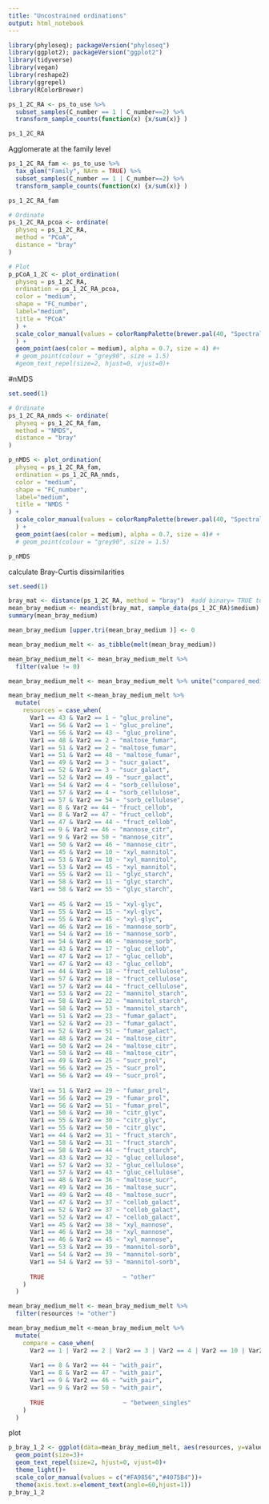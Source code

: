```yaml
---
title: "Uncostrained ordinations"
output: html_notebook
---
```



```r
library(phyloseq); packageVersion("phyloseq")
library(ggplot2); packageVersion("ggplot2")
library(tidyverse)
library(vegan)
library(reshape2)
library(ggrepel)
library(RColorBrewer)
```


```r
ps_1_2C_RA <- ps_to_use %>%
  subset_samples(C_number == 1 | C_number==2) %>%
  transform_sample_counts(function(x) {x/sum(x)} )

ps_1_2C_RA
```

Agglomerate at the family level

```r
ps_1_2C_RA_fam <- ps_to_use %>%
  tax_glom("Family", NArm = TRUE) %>%
  subset_samples(C_number == 1 | C_number==2) %>%
  transform_sample_counts(function(x) {x/sum(x)} )

ps_1_2C_RA_fam
```


```r
# Ordinate
ps_1_2C_RA_pcoa <- ordinate(
  physeq = ps_1_2C_RA, 
  method = "PCoA", 
  distance = "bray"
)

# Plot 
p_pCoA_1_2C <- plot_ordination(
  physeq = ps_1_2C_RA,
  ordination = ps_1_2C_RA_pcoa,
  color = "medium",
  shape = "FC_number",
  label="medium",
  title = "PCoA"
  ) + 
  scale_color_manual(values = colorRampPalette(brewer.pal(40, "Spectral"))(40)
  ) +
  geom_point(aes(color = medium), alpha = 0.7, size = 4) #+
  # geom_point(colour = "grey90", size = 1.5) 
  #geom_text_repel(size=2, hjust=0, vjust=0)+

```

#nMDS

```r
set.seed(1)

# Ordinate
ps_1_2C_RA_nmds <- ordinate(
  physeq = ps_1_2C_RA_fam, 
  method = "NMDS", 
  distance = "bray"
)

p_nMDS <- plot_ordination(
  physeq = ps_1_2C_RA_fam,
  ordination = ps_1_2C_RA_nmds,
  color = "medium",
  shape = "FC_number",
  label="medium",
  title = "NMDS "
) + 
  scale_color_manual(values = colorRampPalette(brewer.pal(40, "Spectral"))(40)
  ) +
  geom_point(aes(color = medium), alpha = 0.7, size = 4)# +
  # geom_point(colour = "grey90", size = 1.5) 

p_nMDS
```


calculate Bray-Curtis dissimilarities

```r
set.seed(1)

bray_mat <- distance(ps_1_2C_RA, method = "bray")  #add binary= TRUE to transform into presence-absence
mean_bray_medium <- meandist(bray_mat, sample_data(ps_1_2C_RA)$medium)
summary(mean_bray_medium)

mean_bray_medium [upper.tri(mean_bray_medium )] <- 0

mean_bray_medium_melt <- as_tibble(melt(mean_bray_medium))

mean_bray_medium_melt <- mean_bray_medium_melt %>%
  filter(value != 0)

mean_bray_medium_melt <- mean_bray_medium_melt %>% unite("compared_media", Var1:Var2, remove = FALSE)

mean_bray_medium_melt <-mean_bray_medium_melt %>%
  mutate(
    resources = case_when(
      Var1 == 43 & Var2 == 1 ~ "gluc_proline",
      Var1 == 56 & Var2 == 1 ~ "gluc_proline",
      Var1 == 56 & Var2 == 43 ~ "gluc_proline",
      Var1 == 48 & Var2 == 2 ~ "maltose_fumar",
      Var1 == 51 & Var2 == 2 ~ "maltose_fumar",
      Var1 == 51 & Var2 == 48 ~ "maltose_fumar",
      Var1 == 49 & Var2 == 3 ~ "sucr_galact",
      Var1 == 52 & Var2 == 3 ~ "sucr_galact",
      Var1 == 52 & Var2 == 49 ~ "sucr_galact",
      Var1 == 54 & Var2 == 4 ~ "sorb_cellulose",
      Var1 == 57 & Var2 == 4 ~ "sorb_cellulose",
      Var1 == 57 & Var2 == 54 ~ "sorb_cellulose",
      Var1 == 8 & Var2 == 44 ~ "fruct_cellob",
      Var1 == 8 & Var2 == 47 ~ "fruct_cellob",
      Var1 == 47 & Var2 == 44 ~ "fruct_cellob",
      Var1 == 9 & Var2 == 46 ~ "mannose_citr",
      Var1 == 9 & Var2 == 50 ~ "mannose_citr",
      Var1 == 50 & Var2 == 46 ~ "mannose_citr",
      Var1 == 45 & Var2 == 10 ~ "xyl_mannitol",
      Var1 == 53 & Var2 == 10 ~ "xyl_mannitol",
      Var1 == 53 & Var2 == 45 ~ "xyl_mannitol",
      Var1 == 55 & Var2 == 11 ~ "glyc_starch",
      Var1 == 58 & Var2 == 11 ~ "glyc_starch",
      Var1 == 58 & Var2 == 55 ~ "glyc_starch",
      
      Var1 == 45 & Var2 == 15 ~ "xyl-glyc",
      Var1 == 55 & Var2 == 15 ~ "xyl-glyc",
      Var1 == 55 & Var2 == 45 ~ "xyl-glyc",
      Var1 == 46 & Var2 == 16 ~ "mannose_sorb",
      Var1 == 54 & Var2 == 16 ~ "mannose_sorb",
      Var1 == 54 & Var2 == 46 ~ "mannose_sorb",
      Var1 == 43 & Var2 == 17 ~ "gluc_cellob",
      Var1 == 47 & Var2 == 17 ~ "gluc_cellob",
      Var1 == 47 & Var2 == 43 ~ "gluc_cellob",
      Var1 == 44 & Var2 == 18 ~ "fruct_cellulose",
      Var1 == 57 & Var2 == 18 ~ "fruct_cellulose",
      Var1 == 57 & Var2 == 44 ~ "fruct_cellulose",
      Var1 == 53 & Var2 == 22 ~ "mannitol_starch",
      Var1 == 58 & Var2 == 22 ~ "mannitol_starch",
      Var1 == 58 & Var2 == 53 ~ "mannitol_starch",
      Var1 == 51 & Var2 == 23 ~ "fumar_galact",
      Var1 == 52 & Var2 == 23 ~ "fumar_galact",
      Var1 == 52 & Var2 == 51 ~ "fumar_galact",
      Var1 == 48 & Var2 == 24 ~ "maltose_citr",
      Var1 == 50 & Var2 == 24 ~ "maltose_citr",
      Var1 == 50 & Var2 == 48 ~ "maltose_citr",
      Var1 == 49 & Var2 == 25 ~ "sucr_prol",
      Var1 == 56 & Var2 == 25 ~ "sucr_prol",
      Var1 == 56 & Var2 == 49 ~ "sucr_prol",
 
      Var1 == 51 & Var2 == 29 ~ "fumar_prol",
      Var1 == 56 & Var2 == 29 ~ "fumar_prol",
      Var1 == 56 & Var2 == 51 ~ "fumar_prol",
      Var1 == 50 & Var2 == 30 ~ "citr_glyc",
      Var1 == 55 & Var2 == 30 ~ "citr_glyc",
      Var1 == 55 & Var2 == 50 ~ "citr_glyc",
      Var1 == 44 & Var2 == 31 ~ "fruct_starch",
      Var1 == 58 & Var2 == 31 ~ "fruct_starch",
      Var1 == 58 & Var2 == 44 ~ "fruct_starch",
      Var1 == 43 & Var2 == 32 ~ "gluc_cellulose",
      Var1 == 57 & Var2 == 32 ~ "gluc_cellulose",
      Var1 == 57 & Var2 == 43 ~ "gluc_cellulose",
      Var1 == 48 & Var2 == 36 ~ "maltose_sucr",
      Var1 == 49 & Var2 == 36 ~ "maltose_sucr",
      Var1 == 49 & Var2 == 48 ~ "maltose_sucr",
      Var1 == 47 & Var2 == 37 ~ "cellob_galact",
      Var1 == 52 & Var2 == 37 ~ "cellob_galact",
      Var1 == 52 & Var2 == 47 ~ "cellob_galact",
      Var1 == 45 & Var2 == 38 ~ "xyl_mannose",
      Var1 == 46 & Var2 == 38 ~ "xyl_mannose",
      Var1 == 46 & Var2 == 45 ~ "xyl_mannose",
      Var1 == 53 & Var2 == 39 ~ "mannitol-sorb",
      Var1 == 54 & Var2 == 39 ~ "mannitol-sorb",
      Var1 == 54 & Var2 == 53 ~ "mannitol-sorb",
      
      TRUE                      ~ "other"
    )
  )

mean_bray_medium_melt <- mean_bray_medium_melt %>%
  filter(resources != "other")

```

```r
mean_bray_medium_melt <-mean_bray_medium_melt %>%
  mutate(
    compare = case_when(
      Var2 == 1 | Var2 == 2 | Var2 == 3 | Var2 == 4 | Var2 == 10 | Var2 == 11 | Var2 == 15 | Var2 == 16 | Var2 == 17 | Var2 == 18 | Var2 == 22 | Var2 == 23 | Var2 == 24 | Var2 == 25 | Var2 == 29 | Var2 == 30 | Var2 == 31 | Var2 == 32 | Var2 == 36 | Var2 == 37 | Var2 == 38 | Var2 == 39 ~ "with_pair",
      
      Var1 == 8 & Var2 == 44 ~ "with_pair",
      Var1 == 8 & Var2 == 47 ~ "with_pair",
      Var1 == 9 & Var2 == 46 ~ "with_pair",
      Var1 == 9 & Var2 == 50 ~ "with_pair",
      
      TRUE                      ~ "between_singles"
    )
  )

```


plot

```r

p_bray_1_2 <- ggplot(data=mean_bray_medium_melt, aes(resources, y=value, label= compared_media, shape = compare, color=compare))+
  geom_point(size=3)+
  geom_text_repel(size=2, hjust=0, vjust=0)+
  theme_light()+
  scale_color_manual(values = c("#FA9856","#4075B4"))+
  theme(axis.text.x=element_text(angle=60,hjust=1))
p_bray_1_2
```

